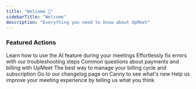 ```yaml
---
title: "Welcome 👋"
sidebarTitle: "Welcome"
description: "Everything you need to know about UpMeet"
---
```


### Featured Actions
<CardGroup cols={2}>
  <Card title="Using AI in UpMeet" href="/ai" icon="brain">
    Learn how to use the AI feature during your meetings
  </Card>
  <Card title="Diagnose an Error" href="/call-error-messages" icon="circle-exclamation">
    Effortlessly fix errors with our troubleshooting steps
  </Card>
  <Card title="Payment Information" href="/payments" icon="credit-card">
    Common questions about payments and billing with UpMeet
  </Card>
  <Card title="Manage Billing" href="https://billing.stripe.com/login/cN23g19ZJ7SCd4Q7ss" icon="user">
    The best way to manage your billing cycle and subscription
  </Card>
    <Card title="What's New" href="https://feedback.upmeet.me/changelog" icon="sparkles">
    Go to our changelog page on Canny to see what's new
  </Card>
    <Card title="Submit Feedback" href="https://feedback.upmeet.me/" icon="message-lines">
    Help us improve your meeting experience by telling us what you think
  </Card>
</CardGroup>